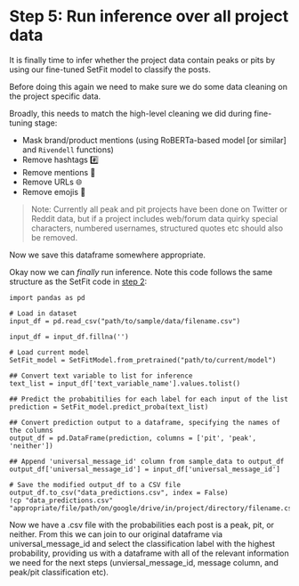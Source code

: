 # Step 5: Run inference over all project data {#step-five}

It is finally time to infer whether the project data contain peaks or pits by using our fine-tuned SetFit model to classify the posts.

Before doing this again we need to make sure we do some data cleaning on the project specific data. 

Broadly, this needs to match the high-level cleaning we did during fine-tuning stage:

* Mask brand/product mentions (using RoBERTa-based model [or similar] and `Rivendell` functions) 
* Remove hashtags #️⃣
* Remove mentions 💬
* Remove URLs 🌐
* Remove emojis 🐙
 
> Note: Currently all peak and pit projects have been done on Twitter or Reddit data, but if a project includes web/forum data quirky special characters, numbered usernames, structured quotes etc should also be removed.

Now we save this dataframe somewhere appropriate.

Okay now we can *finally* run inference. Note this code follows the same structure as the SetFit code in [step 2](#killer-examples):

```
import pandas as pd

# Load in dataset
input_df = pd.read_csv("path/to/sample/data/filename.csv")

input_df = input_df.fillna('')

# Load current model
SetFit_model = SetFitModel.from_pretrained("path/to/current/model")

## Convert text variable to list for inference
text_list = input_df['text_variable_name'].values.tolist()

## Predict the probabitilies for each label for each input of the list
prediction = SetFit_model.predict_proba(text_list)

## Convert prediction output to a dataframe, specifying the names of the columns
output_df = pd.DataFrame(prediction, columns = ['pit', 'peak', 'neither'])

## Append 'universal_message_id' column from sample_data to output_df
output_df['universal_message_id'] = input_df['universal_message_id']

# Save the modified output_df to a CSV file
output_df.to_csv("data_predictions.csv", index = False)
!cp "data_predictions.csv" "appropriate/file/path/on/google/drive/in/project/directory/filename.csv"
```

Now we have a .csv file with the probabilities each post is a peak, pit, or neither. From this we can join to our original dataframe via universal_message_id and select the classification label with the highest probability, providing us with a dataframe with all of the relevant information we need for the next steps (unviersal_message_id, message column, and peak/pit classification etc).
